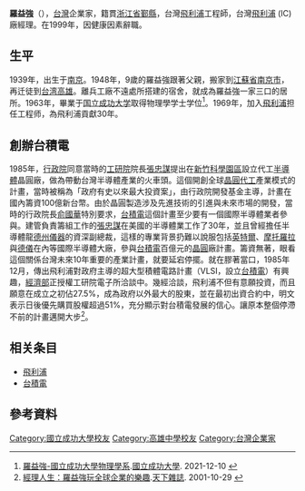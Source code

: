 {{Notability Unreferenced|time=2020-10-21T16:05:23+00:00}}
{{Infobox officeholder
| name =羅益強
| image name = 
| width = 
| sex = 男
| Native place =[[浙江省|浙江省]][[鄞縣|鄞縣]]
| now =[[台積電|台積電]]推手<ref>[https://www.cw.com.tw/article/5067696 台積電推手 羅益強逝世].[[天下雜誌|天下雜誌]]. 2015-05-14 {{webarchive|url=https://web.archive.org/web/20211105062144/https://www.cw.com.tw/article/5067696|date=2021-11-05}}</ref>
| period = 
| party = 
| nationality ={{ROC}}
| date of birth ={{birth date|1939|8|27}}
| place of birth ={{ROC-1928}}[[南京市|南京市]]
| spouse = {{marriage|劉小如|1966|}}
| parents = 羅惠定（父）<br>傅妙珍（母）
| date of death ={{death date and age|2015|5|11|1937|8|27}}
| place of death ={{TW}}[[台北市|台北市]][[北投區|北投區]][[臺北榮民總醫院|臺北榮民總醫院]]
| cause of death = [[心肌梗塞|心肌梗塞]]
| educate =
*前鎮國小
*獅甲國小
*高雄市第二中學<br>（今[[高雄市立前金國民中學|高雄市立前金國民中學]]）
*[[高雄市立高雄高級中學|高雄中學]]
*[[國立成功大學|國立成功大學]]物理學系
| past =
*台灣[[飛利浦|飛利浦]]工程師
*台灣[[飛利浦|飛利浦]] (IC) 廠經理
*台灣[[飛利浦|飛利浦]]總經理
*台灣[[飛利浦|飛利浦]]組織群執行副總裁
*[[飛利浦|飛利浦]]全球執行副總裁
}}

'''羅益強'''（{{bd|1939年|8月27日|2015年|5月11日|catIdx=Lo羅}}），[[台灣|台灣]]企業家，籍貫[[浙江省|浙江省]][[鄞縣|鄞縣]]，台灣[[飛利浦|飛利浦]]工程師，台灣[[飛利浦|飛利浦]] (IC) 廠經理。在1999年，因健康因素辭職。

== 生平 ==
1939年，出生于[[南京市_(中华民国)|南京]]。1948年，9歲的羅益強跟著父親，搬家到[[江蘇省_(中華民國)|江蘇省]][[南京市_(中华民国)|南京市]]，再迁徒到[[台湾|台湾]][[高雄|高雄]]。離兵工廠不遠處所搭建的宿舍，就成為羅益強一家三口的居所。1963年，畢業于[[国立成功大学|国立成功大学]]取得物理學学士学位<ref>[https://www.phys.ncku.edu.tw/alumnus-detail/47/ 羅益強-國立成功大學物理學系].[[國立成功大學|國立成功大學]]. 2021-12-10 {{webarchive|url=https://web.archive.org/web/20211030021915/https://www.phys.ncku.edu.tw/alumnus-detail/47/|date=2021-10-30}}</ref>。1969年，加入[[飛利浦|飛利浦]]担任工程师，為飛利浦貢獻30年。

== 創辦台積電 ==
1985年，[[行政院|行政院]]同意當時的[[工研院|工研院]]院長[[張忠謀|張忠謀]]提出在[[新竹科學園區|新竹科學園區]]設立代工[[半導體|半導體]]晶圓廠，做為帶動台灣半導體產業的火車頭。這個開創全球[[晶圓代工|晶圓代工]]產業模式的計畫，當時被稱為「政府有史以來最大投資案」，由行政院開發基金主導，計畫在國內籌資100億新台幣。由於晶圓製造涉及先進技術的引進與未來市場的開發，當時的行政院長[[俞國華|俞國華]]特別要求，[[台積電|台積電]]這個計畫至少要有一個國際半導體業者參與。建管負責籌組工作的[[張忠謀|張忠謀]]在美國的半導體業工作了30年，並且曾經擔任半導體龍[[德州儀器|德州儀器]]的資深副總裁，這樣的專業背景扔難以說服包括[[英特爾|英特爾]]、[[摩托羅拉|摩托羅拉]]與[[德州儀器|德儀]]在內等國際半導體大廠，參與[[台積電|台積電]]百億元的[[晶圓|晶圓]]廠計畫。籌資無著，眼看這個關係台灣未來10年重要的產業計畫，就要延宕停擺。就在膠著當口，1985年12月，傳出飛利浦對政府主導的超大型積體電路計畫（VLSI，設立[[台積電|台積電]]）有興趣，[[中華民國經濟部|經濟部]]正授權工研院電子所洽談中。幾經洽談，飛利浦不但有意願投資，而且願意在成立之初佔27.5%，成為政府以外最大的股東，並在最初出資合約中，明文表示日後優先購買股權超過51%，充分顯示對台積電發展的信心。讓原本整個停滯不前的計畫邁開大步<ref>[https://www.books.com.tw/products/0010178026 經理人生：羅益強玩全球企業的樂趣].[[天下雜誌|天下雜誌]]. 2001-10-29 {{webarchive|url=https://web.archive.org/web/20211105062146/https://www.books.com.tw/products/0010178026|date=2}}</ref>。

==相关条目==
* [[飛利浦|飛利浦]]
* [[台灣積體電路製造|台積電]]

== 參考資料 ==







[[Category:國立成功大學校友|Category:國立成功大學校友]]
[[Category:高雄中學校友|Category:高雄中學校友]]
[[Category:台灣企業家|Category:台灣企業家]]